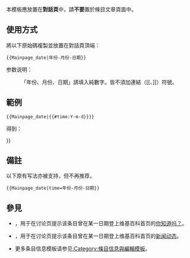 <includeonly></includeonly><noinclude>{{template doc page viewed directly}}</noinclude>
本模板應放置在'''對話頁'''中，請'''不要'''置於條目文章頁面中。

== 使用方式 ==
將以下原始碼複製並放置在對話頁頂端：
 <code>&#123;{Mainpage_date|年份-月份-日期}&#125;</code>
参数说明：
:「年份、月份、日期」請填入純數字。皆不須加連結（<nowiki>[[、]]</nowiki>）符號。

== 範例 ==
 <code>&#123;{Mainpage_date|{{#time:Y-m-d}}}&#125;</code>
得到：

{{Mainpage_date|{{#time:Y-m-d}}}}

== 備註 ==
以下原有写法亦被支持，但不再推荐。
 <code>&#123;{Mainpage_date|time=年份-月份-日期}&#125;</code>

== 參見 ==
* {{tl|DYKtalk}}，用于在讨论页提示该条目曾在某一日期登上维基百科首页的[[Template:DYK|你知道吗？]]。
* {{tl|ITNtalk}}，用于在讨论页提示该条目曾在某一日期登上维基百科首页的[[Template:Itn|新闻动态]]。
* 更多条目信息模板请参见[[:Category:條目信息與編輯模板]]。